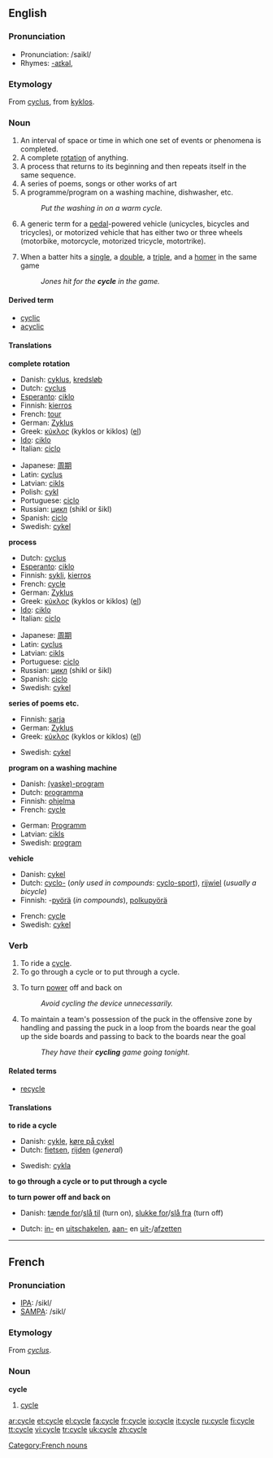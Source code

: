 {{wikipedia}}
==English==

===Pronunciation===
* Pronunciation: /saikl/
* Rhymes: [[Rhymes:English:-aɪkəl|-aɪkəl]], 

===Etymology===
From {{LL.}} [[cyclus]], from {{Gr.}} [[kyklos]].

===Noun===
{{en-noun}}

# An interval of space or time in which one set of events or phenomena is completed.
# A complete [[rotation]] of anything.
# A process that returns to its beginning and then repeats itself in the same sequence.
# A series of poems, songs or other works of art
# A programme/program on a washing machine, dishwasher, etc.
#: ''Put the washing in on a warm cycle.''
# A generic term for a [[pedal]]-powered vehicle (unicycles, bicycles and tricycles), or motorized vehicle that has either two or three wheels (motorbike, motorcycle, motorized tricycle, motortrike).
# {{baseball}} When a batter hits a [[single]], a [[double]], a [[triple]], and a [[homer]] in the same game
#: ''Jones hit for the '''cycle''' in the game.''

====Derived term====
* [[cyclic]]
* [[acyclic]]

====Translations====
'''complete rotation'''
{{top}}
*Danish: [[cyklus]], [[kredsløb]]
*Dutch: [[cyclus]] {{m}}
*[[Esperanto]]: [[ciklo]]
*Finnish: [[kierros]]
*French: [[tour]] {{m}}
*German: [[Zyklus]] {{m}}
*Greek: [[κύκλος]] (kyklos or kiklos) {{m}} ([[:el:Κύκλος|el]])
*[[Ido]]: [[ciklo]] {{m}}
*Italian: [[ciclo]] {{m}}
{{mid}}
*Japanese: [[周期]] <!--()-->
*Latin: [[cyclus]] {{m}}
*Latvian: [[cikls]] {{m}}
*Polish: [[cykl]] {{m}}
*Portuguese: [[ciclo]] {{m}}
*Russian: [[цикл]] (shikl or šikl)
*Spanish: [[ciclo]] {{m}}
*Swedish: [[cykel]] {{c}}
{{bottom}}

'''process'''
{{top}}
*Dutch: [[cyclus]] {{m}}
*[[Esperanto]]: [[ciklo]]
*Finnish: [[sykli]], [[kierros]]
*French: [[#French|cycle]] {{m}}
*German: [[Zyklus]] {{m}}
*Greek: [[κύκλος]] (kyklos or kiklos) {{m}} ([[:el:Κύκλος|el]])
*[[Ido]]: [[ciklo]] {{m}}
*Italian: [[ciclo]] {{m}}
{{mid}}
*Japanese: [[周期]]<!-- ()-->
*Latin: [[cyclus]] {{m}}
*Latvian: [[cikls]] {{m}}
*Portuguese: [[ciclo]] {{m}}
*Russian: [[цикл]] (shikl or šikl)
*Spanish: [[ciclo]] {{m}}
*Swedish: [[cykel]] {{c}}
{{bottom}}

'''series of poems etc.'''
{{top}}
*Finnish: [[sarja]]
*German: [[Zyklus]] {{m}}
*Greek: [[κύκλος]] (kyklos or kiklos) {{m}} ([[:el:Κύκλος|el]])
{{mid}}
*Swedish: [[cykel]] {{c}}
{{bottom}}

'''program on a washing machine'''
{{top}}
*Danish: [[(vaske)-program]]
*Dutch: [[programma]] {{n}}
*Finnish: [[ohjelma]]
*French: [[#French|cycle]] {{m}}
{{mid}}
*German: [[Programm]] {{n}}
*Latvian: [[cikls]] {{m}}
*Swedish: [[program]] {{n}}
{{bottom}}

'''vehicle'''
{{top}}
*Danish: [[cykel]]
*Dutch: [[cyclo-]] (''only used in compounds'': [[cyclo-sport]]), [[rijwiel]] {{n}} (''usually a bicycle'')
*Finnish: -[[pyörä]] (''in compounds''), [[polkupyörä]]
{{mid}}
*French: [[#French|cycle]] {{m}}
*Swedish: [[cykel]] {{c}}
{{bottom}}

===Verb===
{{en-verb|cycl|ing}}

# To ride a [[#Noun|cycle]].
# To go through a cycle or to put through a cycle.
# {{electronics}} To turn [[power]] off and back on
#: ''Avoid cycling the device unnecessarily.''
# {{icehockey}} To maintain a team's possession of the puck in the offensive zone by handling and passing the puck in a loop from the boards near the goal up the side boards and passing to back to the boards near the goal
#: ''They have their '''cycling''' game going tonight.''

====Related terms====
*[[recycle]]

====Translations====
'''to ride a cycle'''
{{top}}
*Danish: [[cykle]], [[køre på cykel]]
*Dutch: [[fietsen]], [[rijden]] (''general'')
{{mid}}
*Swedish: [[cykla]]
{{bottom}}

'''to go through a cycle or to put through a cycle'''
{{top}}
{{mid}}
{{bottom}}

'''to turn power off and back on'''
{{top}}
*Danish: [[tænde for]]/[[slå til]] (turn on), [[slukke for]]/[[slå fra]] (turn off)
{{mid}}
*Dutch: [[inschakelen|in-]] en [[uitschakelen]], [[aanzetten|aan-]] en [[uitzetten|uit-]]/[[afzetten]]
{{bottom}}

----

==French==

===Pronunciation===
*[[w:IPA|IPA]]: /sikl/
*[[w:SAMPA|SAMPA]]: /sikl/

===Etymology===
From {{LL.}} ''[[cyclus]]''.

===Noun===
'''cycle''' {{m}}
# [[#English|cycle]]

[[Category:French nouns]]

[[ar:cycle]]
[[et:cycle]]
[[el:cycle]]
[[fa:cycle]]
[[fr:cycle]]
[[io:cycle]]
[[it:cycle]]
[[ru:cycle]]
[[fi:cycle]]
[[tt:cycle]]
[[vi:cycle]]
[[tr:cycle]]
[[uk:cycle]]
[[zh:cycle]]